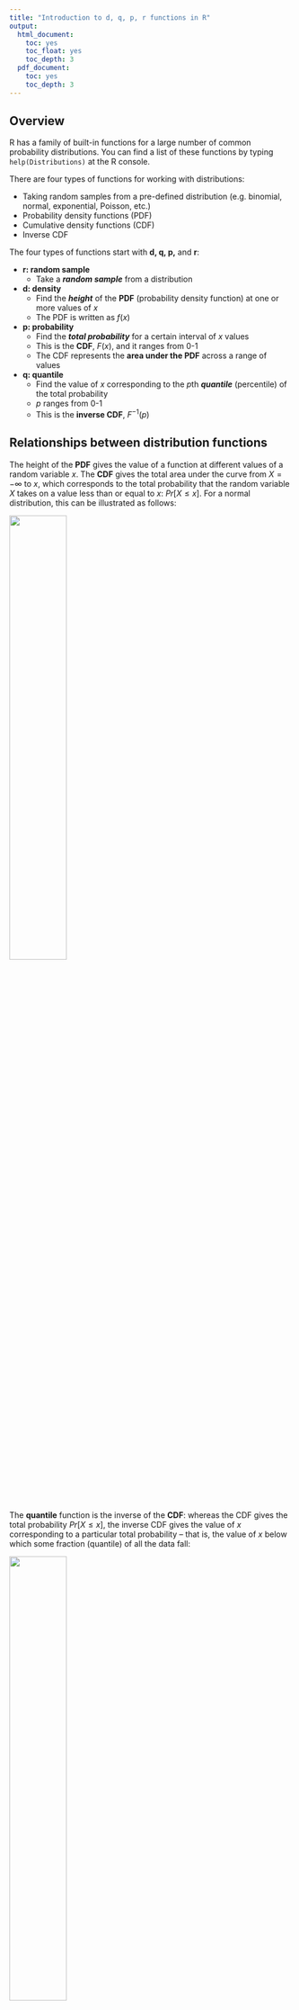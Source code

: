 ```yaml
---
title: "Introduction to d, q, p, r functions in R"
output:
  html_document:
    toc: yes
    toc_float: yes
    toc_depth: 3
  pdf_document:
    toc: yes
    toc_depth: 3
---
```


## Overview


R has a family of built-in functions for a large number of common probability distributions. You can find a list of these functions by typing `help(Distributions)` at the R console.

There are four types of functions for working with distributions:

+ Taking random samples from a pre-defined distribution (e.g. binomial, normal, exponential, Poisson, etc.)
+ Probability density functions (PDF)
+ Cumulative density functions (CDF)
+ Inverse CDF

The four types of functions start with **d, q, p,** and **r**:

+ **r: random sample**
  + Take a ***random sample*** from a distribution
+ **d: density**
  + Find the ***height*** of the **PDF** (probability density function) at one or more values of $x$
  + The PDF is written as $f(x)$
+ **p: probability**
  + Find the ***total probability*** for a certain interval of $x$ values
  + This is the **CDF**, $F(x)$, and it ranges from 0-1
  + The CDF represents the **area under the PDF** across a range of values
+ **q: quantile**
  + Find the value of $x$ corresponding to the $p$th ***quantile*** (percentile) of the total probability
  + $p$ ranges from 0-1
  + This is the **inverse CDF**, $F^{-1}(p)$


## Relationships between distribution functions

The height of the **PDF** gives the value of a function at different values of a random variable $x$. The **CDF** gives the total area under the curve from $X = - \infty$ to $x$, which corresponds to the total probability that the random variable $X$ takes on a value less than or equal to $x$: $Pr[X \le x]$. For a normal distribution, this can be illustrated as follows:

![](Images/PDF-CDF.png){width=45%}

The **quantile** function is the inverse of the **CDF**: whereas the CDF gives the total probability $Pr[X \le x]$, the inverse CDF gives the value of $x$ corresponding to a particular total probability -- that is, the value of $x$ below which some fraction (quantile) of all the data fall:

![](Images/CDF-inverseCDF.png){width=45%}


## Example: the normal distribution

To illustrate how these functions work, let's work through examples using the normal distribution. We will call these the *norm* family of functions.

---

### `dnorm`

The probability density function for the normal distribution is:

$$
f(x\ |\ \mu,\sigma) = \frac{1}{\sigma\sqrt{2\pi}}e^{-\frac{(x-\mu)^2}{2\sigma^2}}
$$

The important thing here is not the specific form of the function, but the **parameters** that define its **location** (central tendency) and its **spread** (variation). Here, those parameters are $\mu$ and $\sigma$, and with these two parameters you can define a normal probability density function with any mean and variance.

The function `dnorm` returns the height of the PDF for the normal distribution, given parameters for $x$, $\mu$, and $\sigma$. Some examples of using `dnorm` are below:

```r
# The dnorm function takes three main arguments, as do all of the *norm functions in R.
# The following computes the PDF of the standard normal with x = 0, mu = 0 and sigma = 0.
dnorm(x = 0, mean = 0, sd = 1)

# Since mean = 0 and sd = 1 are the default arguments, the following is equivalent:
dnorm(0)

# Another exmaple of dnorm where parameters have been changed.
dnorm(2, mean = 5, sd = 3)

# Where not explicitly specified, arguments are expected in the same order (careful!)
dnorm(2,5,3)

# You can also get the height of a normal PDF across a range of values as a vector:
dnorm(seq(3, 5, by=0.1), 5, 1)
```

When considering the PDF for a standard normal distribution (with mean = 0 and sd = 1), the independent variable $x$ can also be thought of as a $Z$-score. This can be seen by getting a vector of $x$ values for the standard normal using `dnorm` and then plotting it:

```r
# Vector of Z-scores across -3 to +3 SD away from the mean
z_scores = seq(-3, 3, by = .1)
z_scores

# Let's make a vector of the values the function takes given those Z-scores.
# Remember for dnorm the default value for mean is 0 and for sd is 1.
dvalues = dnorm(z_scores)
dvalues

# Now let's plot these values
plot(z_scores, # if omitted, the vector indices for dvalues are used instead
     dvalues,
     xlab= "Z-score",
     ylab="Density",
#     xaxt = "n", # Don't label the x-axis tick marks
     type = "l", # Make it a line plot
     main = "PDF of the Standard Normal")

# If you want to add your own labels, you can uncomment these and the 'xaxt' line above
# These commands label the x-axis:
#axis(1, at=which(dvalues == dnorm(0)), labels=c(0))
#axis(1, at=which(dvalues == dnorm(1)), labels=c(-1, 1))
#axis(1, at=which(dvalues == dnorm(2)), labels=c(-2, 2))
```

As you can see, `dnorm` will give us the height of the PDF of the standard normal
distribution at whatever Z-score we provide as an argument to `dnorm`.

---

### `pnorm`

The function `pnorm` returns the integral from $-\infty$ to $q$ of the PDF of a normal distribution. `pnorm` has the same default `mean` and `sd` arguments as `dnorm`, so for a standard normal distribution $q$ is the same as a Z-score. Try to guess the value of `pnorm(0)`.

```r
# Arguments: q = 0, mean = 0, sd = 1
pnorm(0)  # same as pnorm(q=0, mean=0, sd=1)
```

The `pnorm` function also takes the argument `lower.tail`. If `lower.tail` is
set equal to `FALSE` then `pnorm` returns the integral from $q$ to $\infty$ of
the PDF of the normal distribution. Note that `pnorm(q)` is the same as
`1-pnorm(q, lower.tail = FALSE)`

```r
pnorm(2)                    # lower tail for the standard normal at Z-score=2
pnorm(2, mean = 5, sd = 3)  # lt for a broader distribution with mean shifted to 5

# These are equivalent expressions for the probability that P(X > x)
# The upper-tail p value 1-pnorm(x) = rejection area
pnorm(2, mean = 5, sd = 3, lower.tail = FALSE)     # the upper tail
1 - pnorm(2,5,3)                                   # also the upper tail

#  The non-rejection region where P(X <= x)
1 - pnorm(2, mean = 5, sd = 3, lower.tail = FALSE) # back to the lower tail!
```

`pnorm` is the function that replaces the table of probabilites and Z-scores at
the back of the statistics textbook qnd can be used to get p-values.

Let's take our vector of Z-scores from before (`z_scores`) and compute a new vector using `pnorm`. A plot of these shows the cumulative distribution function of the standard normal distribution.

```r
z_scores = seq(-3, 3, by = .1)
p_values = pnorm(z_scores)

# Now we'll make two different plots ... notice the different labels on the x-axis.
par(mfrow=c(1,2))

# This plot shows the **Z-scores** vs. the cumulative density
plot(z_scores, p_values,
     type = "l", # Make it a line plot
     main = "CDF of the Standard Normal",
     xlab= "Z-score",
     ylab="Cumulative Density")  

# This plot shows the **quantiles** vs. the cumulative density
plot(p_values,     # x is omitted, so y = values and x = vector indexes
     xaxt = "n",  # Don't label ticks on the x-axis
     type = "l",  # Make it a line plot
     main = "CDF of the Standard Normal",
     xlab= "Quantile",
     ylab="Cumulative Density")

# These commands label the x-axis for the second graph
axis(1, at=which(p_values == pnorm(-2)), labels=round(pnorm(-2), 2))
axis(1, at=which(p_values == pnorm(-1)), labels=round(pnorm(-1), 2))
axis(1, at=which(p_values == pnorm(0)), labels=c(.5))
axis(1, at=which(p_values == pnorm(1)), labels=round(pnorm(1), 2))
axis(1, at=which(p_values == pnorm(2)), labels=round(pnorm(2), 2))
```

---

### `qnorm`

The `qnorm` function is simply the inverse of the CDF, i.e. it is the inverse of `pnorm`. You can use `qnorm` to determine the answer to the question: What is the Z-score of the $p$th quantile of the normal distribution?

```r
# What is the Z-score of the 50th quantile of the standard normal distribution?
qnorm(.5)
# What is the Z-score of the 96th quantile of the normal distribution?
qnorm(.96)
# What is the Z-score of the 99th quantile of the normal distribution?
qnorm(.99)
# Around 2/3 (68%) of the density falls between -1 and +1 sd of the mean
pnorm(1) - pnorm(-1)
# Around 95% of the density falls between -2 and +2 sd of the mean
pnorm(2) - pnorm(-2)
# The central 95% quantile range spans roughly 4 sd (-2 to +2)
qnorm(0.975) - qnorm(0.025)
```

Let's plot `qnorm` and `pnorm` next to each other to further illustrate the fact
they they are inverses.

```r
# Make a vector of Z-scores: from -3 to 3 by 0.1 # get the CDF for the standard normal
z_scores <- seq(-3, 3, by = .1)
pvalues <- pnorm(z_scores)

# Make a vector of quantiles: from 0 to 1 by increments of .05
# distribution is infinite so don't try to hit limits of probability
quantiles <- seq(0.001, 0.999, by = .01)
quantiles

# Now find the Z-score at each quantile
qvalues <- qnorm(quantiles)
qvalues

# This is for getting two graphs next to each other
par(mfrow=c(1,2))

# Same pnorm plot from before
plot(z_scores, pvalues, type = "l",
     main = "CDF of the Std Normal",
     xlab= "Z scores",
     ylab="Probability Density")
# Plot the quantiles
plot(quantiles, qvalues, ylim = c(-3,3),
     type = "l",
     main = "Inverse CDF of the Std Normal",
     xlab="Probability Density",
     ylab="Z-scores")
```

These plots show that `qnorm` (inverse CDF) really is the inverse function of `pnorm` (CDF). This can also be appreciated by applying the functions sequentially:
```r
 # They're truly inverses!
pnorm(qnorm(0))
qnorm(pnorm(0))
```

---

### `rnorm`

If you want to generate a vector of normally distributed random numbers, `rnorm`
is the function you should use. The first argument `n` is the number of numbers
you want to generate, followed by the standard `mean` and `sd` arguments.

You can plot a histogram of the samples along with the empirical density of the sample along with the theoretical curve:

```r
par(mfrow=c(1,1), mar=c(5.1,4.1,4.1,2.1)) # making the plot window to default size

# generate a sequence of z-scores
xseq = seq(-4,4,.01)

# take the same number of random samples from the standard normal distribution
y = rnorm(length(xseq))
sample_density = density(y) # empirical probability density values for the samples

# make a histogram
hist(y, prob=TRUE, breaks=40,col="lightgray")
lines(sample_density, col="red") # the empirical density (smoothened line)

# add a curve showing the theoretical PDF using the mean and SD of y as the parameters:
curve(dnorm(x, mean(y), sd(y)), add=TRUE, col="darkblue", lwd=2)
```

### Weak law of large numbers

The _**weak law of large numbers**_, or _Bernoulli’s theorem_, states that the sampling distribution of the mean converges on the true mean as the number of samples goes to infinity. Let’s illustrate this using `rnorm`.

```r
# The set.seed function takes a number as an argument and sets a seed from which random
# numbers are generated. It's important to set a seed so that your code is reproduceable.
# Some people like to set seeds to the "date", which is just the arithmetic equation
# "month minus day minus year". The following evaluates to -2028:
set.seed(9-18-2019)  # it's my birthday!
rnorm(5)
# Using the same seed again, I'll generate the same vector of numbers.
set.seed(9-18-2019)
rnorm(5)
# Setting it to something else gives a different random sample
set.seed(Sys.time())  # this date in the current time zone is coerced into an integer
rnorm(5)
# The seed only sticks once!
rnorm(5)

# Now onto using rnorm. Let's generate three different vectors of random numbers
# from a normal distribution.
n10 <- rnorm(10, mean = 70, sd = 5)
n100 <- rnorm(100, mean = 70, sd = 5)
n10000 <-  rnorm(10000, mean = 70, sd = 5)
# Let's just look at one of the vectors
n10
```

Which histogram do you think will be most centered around the true mean of 70?

```r

# what are the means?
mean(n10) # not so close
mean(n100) # somewhat closer
mean(n10000) # pretty close

# This is for getting two graphs next to each other
oldpar = par()
par(mfrow=c(1,3))

# The breaks argument specifies how many bars are in the histogram
hist(n10, breaks = 10)
hist(n100, breaks = 50)
hist(n10000, breaks = 50)
```

---

## QQ plots

You can compare a sample from a distribution to a theoretical distribution using a **quantile-quantile (QQ)** plot.

```r
y <- rnorm(100)
qqnorm(y) # plot quantiles for theoretical vs. sampled values
qqline(y) # add a theoretical normal-normal line for the samples passing through Q1,Q3
```

If a sample doesn’t match the QQ line, then it’s not very representative of the theoretical distribution. Even for a sample taken from the theoretical population, as above, the samples will usually deviate more from the line at the tails due to low sampling coverage.

---

## Comparing the different functions

Now we can put all of these together:

```r
set.seed(9-18-2019)
xseq<-seq(-4,4,.01)

random.samples<-rnorm(1000,0,1)
densities<-dnorm(xseq, 0,1)
cumulative<-pnorm(xseq, 0, 1)

par(mfrow=c(1,3), mar=c(3,4,4,2))
hist(random.samples, main="Random draws from Std Normal",
     cex.axis=.8, xlim=c(-4,4))
plot(xseq, densities, main="PDF of Standard Normal",
     col="blue", xlab="", ylab="Density",
     type="l", lwd=2, cex=2, cex.axis=.8)
plot(xseq, cumulative, main="CDF of Standard Normal",
     col="orange", xlab="", ylab="Cumulative Probability",
     type="l", lwd=2, cex=2, cex.axis=.8)
```

---

## Sampling from distributions vs. using the sample function

When we use functions like `rnorm`, we sample much more often from regions where the distribution is more dense. For the normal distribution, this means that we get many more samples that are close to the mean than those that are far away from it.

In contrast, when we take a random sample from a set of numbers using the `sample` function, we are taking values from a **uniform** distribution across the range of values. So these two procedures produce very different results.


## Other distributions

These concepts generally hold true for all the distribution functions built into R. You can learn more about all of the distribution functions by typing `help(Distributions)` into the R console. Examples for taking random samples from different distributions are:

+ **Uniform**: `runif()`
+ **Binomial**: `rbinom()`
+ **Chi-squared**: `rchisq()`
+ **Poisson**: `rpois()`
+ **Exponential**: `rexp()`
+ **Student's *t* **: `rt()`
+ **Log normal**: `rlnorm()`
+ **Negative binomial**: `rnbinom()`

---

### Credits

This tutorial was adapted from documents by Sean Kross and Savita Kulkarni and was edited and augmented by Kris Gunsalus. Material from Sean Kross is licensed [CC0](https://creativecommons.org/publicdomain/zero/1.0/). The original version may be found [here](seankross.github.io/notes/dpqr/index.Rmd).
